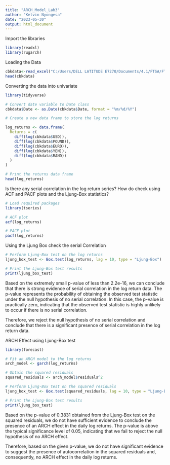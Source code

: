 ```yaml
---
title: "ARCH_Model_Lab3"
author: "Kelvin Nyongesa"
date: "2023-05-30"
output: html_document
---
```


Import the libraries
```r
library(readxl)
library(rugarch)
```

Loading the Data 
```r
cbkdata<-read_excel("C:/Users/DELL LATITUDE E7270/Documents/4.1/FTSA/FTSA_LEC_LAB/investingcom.csv.xlsx")
head(cbkdata)
```


Converting the data into univariate
```r
library(tidyverse)

# Convert date variable to Date class
cbkdata$Date <- as.Date(cbkdata$Date, format = "%m/%d/%Y")

# Create a new data frame to store the log returns

log_returns <- data.frame(
  Returns = c(
    diff(log(cbkdata$USD)),
    diff(log(cbkdata$POUND)),
    diff(log(cbkdata$EURO)),
    diff(log(cbkdata$YEN)),
    diff(log(cbkdata$RAND))
  )
)

# Print the returns data frame
head(log_returns)

```


Is there any serial correlation in the log return series? How do check using ACF and PACF plots and the Ljung-Box statistics?
```r
# Load required packages
library(tseries)

# ACF plot
acf(log_returns)

# PACF plot
pacf(log_returns)

```

Using the Ljung Box check the serial Correlation

```r
# Perform Ljung-Box test on the log returns
ljung_box_test <- Box.test(log_returns, lag = 10, type = "Ljung-Box")

# Print the Ljung-Box test results
print(ljung_box_test)

```
Based on the extremely small p-value of less than 2.2e-16, we can conclude that there is strong evidence of serial correlation in the log return data. The p-value represents the probability of obtaining the observed test statistic under the null hypothesis of no serial correlation. In this case, the p-value is practically zero, indicating that the observed test statistic is highly unlikely to occur if there is no serial correlation.

Therefore, we reject the null hypothesis of no serial correlation and conclude that there is a significant presence of serial correlation in the log return data.


ARCH Effect using Ljung-Box test
```r
library(forecast)

# Fit an ARCH model to the log returns
arch_model <- garch(log_returns)

# Obtain the squared residuals
squared_residuals <- arch_model$residuals^2

# Perform Ljung-Box test on the squared residuals
ljung_box_test <- Box.test(squared_residuals, lag = 10, type = "Ljung-Box")

# Print the Ljung-Box test results
print(ljung_box_test)
```

Based on the p-value of 0.3831 obtained from the Ljung-Box test on the squared residuals, we do not have sufficient evidence to conclude the presence of an ARCH effect in the daily log returns. The p-value is above the typical significance level of 0.05, indicating that we fail to reject the null hypothesis of no ARCH effect.

Therefore, based on the given p-value, we do not have significant evidence to suggest the presence of autocorrelation in the squared residuals and, consequently, no ARCH effect in the daily log returns.



